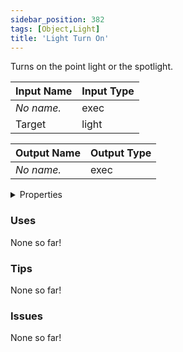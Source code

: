 ```yaml
---
sidebar_position: 382
tags: [Object,Light]
title: 'Light Turn On'
---
```


Turns on the point light or the spotlight.






<EsbSvg />

| Input Name | Input Type |
|-----------|-----------|
| *No name.* | exec |
| Target | light |

| Output Name | Output Type |
|-----------|-----------|
| *No name.* | exec |


<details>
  <summary>Properties</summary>
  <div>
    <div>
    <table>
      <thead>
        <tr>
          <th>Is beta required?</th>
          <th>❌</th>
        </tr>
        <tr>
          <th>Is this chip a trolling risk?</th>
          <th>❌</th>
        </tr>
        <tr>
          <th>Is this chip a role assignment risk?</th>
          <th>❌</th>
        </tr>
        <tr>
          <th>Chip UUID</th>
          <th>5452c480-62f9-4d4e-b615-0f59e645d8db</th>
        </tr>
      </thead>
    </table>
    </div>
  </div>
</details>

### Uses

None so far!

### Tips

None so far!

### Issues

None so far!
